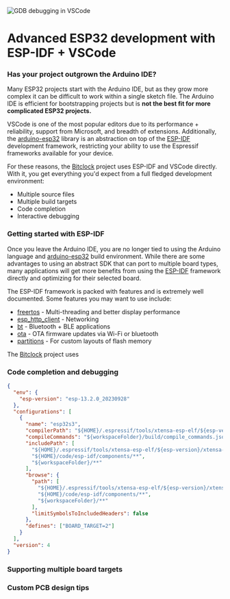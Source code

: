 
<Box w={300}>
  <Image src={BannerImage} height={300} alt="GDB debugging in VSCode" />
</Box>

# Advanced ESP32 development with ESP-IDF + VSCode

### Has your project outgrown the Arduino IDE?

Many ESP32 projects start with the Arduino IDE, but as they grow more complex it can be difficult to work within a single sketch file. The Arduino IDE is efficient for bootstrapping projects
but is **not the best fit for more complicated ESP32 projects.**

VSCode is one of the most popular editors due to its performance + reliability,
support from Microsoft, and breadth of extensions. Additionally, the [arduino-esp32](https://github.com/espressif/arduino-esp32)
library is an abstraction on top of the [ESP-IDF](https://github.com/espressif/esp-idf) development framework, restricting
your ability to use the Espressif frameworks available for your device.

For these reasons, the [Bitclock](https://github.com/goat-hill/bitclock) project uses ESP-IDF and VSCode directly.
With it, you get everything you'd expect from a full fledged development environment:

- Multiple source files
- Multiple build targets
- Code completion
- Interactive debugging

### Getting started with ESP-IDF

Once you leave the Arduino IDE, you are no longer tied to using the Arduino language and [arduino-esp32](https://github.com/espressif/arduino-esp32) build environment. While there are some advantages
to using an abstract SDK that can port to multiple board types, many applications will get more benefits from using the [ESP-IDF](https://github.com/espressif/esp-idf) framework directly and optimizing
for their selected board.

The ESP-IDF framework is packed with features and is extremely well documented. Some features you may want to use include:

- [freertos](https://docs.espressif.com/projects/esp-idf/en/stable/esp32/api-reference/system/freertos.html) - Multi-threading and better display performance
- [esp_http_client](https://docs.espressif.com/projects/esp-idf/en/stable/esp32/api-reference/protocols/esp_http_client.html) - Networking
- [bt](https://docs.espressif.com/projects/esp-idf/en/stable/esp32/api-reference/bluetooth/index.html) - Bluetooth + BLE applications
- [ota](https://docs.espressif.com/projects/esp-idf/en/stable/esp32/api-reference/system/ota.html) - OTA firmware updates via Wi-Fi or bluetooth
- [partitions](https://docs.espressif.com/projects/esp-idf/en/stable/esp32/api-guides/partition-tables.html) - For custom layouts of flash memory

The [Bitclock](https://github.com/goat-hill/bitclock) project uses

### Code completion and debugging

```json
{
  "env": {
    "esp-version": "esp-13.2.0_20230928"
  },
  "configurations": [
    {
      "name": "esp32s3",
      "compilerPath": "${HOME}/.espressif/tools/xtensa-esp-elf/${esp-version}/xtensa-esp-elf/bin/xtensa-esp-elf-gcc",
      "compileCommands": "${workspaceFolder}/build/compile_commands.json",
      "includePath": [
        "${HOME}/.espressif/tools/xtensa-esp-elf/${esp-version}/xtensa-esp-elf/xtensa-esp-elf/include/**",
        "${HOME}/code/esp-idf/components/**",
        "${workspaceFolder}/**"
      ],
      "browse": {
        "path": [
          "${HOME}/.espressif/tools/xtensa-esp-elf/${esp-version}/xtensa-esp-elf/xtensa-esp-elf/include/**",
          "${HOME}/code/esp-idf/components/**",
          "${workspaceFolder}/**"
        ],
        "limitSymbolsToIncludedHeaders": false
      },
      "defines": ["BOARD_TARGET=2"]
    }
  ],
  "version": 4
}
```

### Supporting multiple board targets

### Custom PCB design tips
